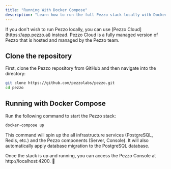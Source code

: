 ```yaml
---
title: "Running With Docker Compose"
description: "Learn how to run the full Pezzo stack locally with Docker Compose."
---
```


<Tip>
  If you don't wish to run Pezzo locally, you can use [Pezzo
  Cloud](https://app.pezzo.ai) instead. Pezzo Cloud is a fully managed version
  of Pezzo that is hosted and managed by the Pezzo team.
</Tip>

## Clone the repository

First, clone the Pezzo repository from GitHub and then navigate into the directory:

```bash
git clone https://github.com/pezzolabs/pezzo.git
cd pezzo
```

## Running with Docker Compose

Run the following command to start the Pezzo stack:

```bash
docker-compose up
```

This command will spin up the all infrastructure services (PostgreSQL, Redis, etc.) and the Pezzo components (Server, Console). It will also automatically apply database migration to the PostgreSQL database.

Once the stack is up and running, you can access the Pezzo Console at http://localhost:4200. 🚀
